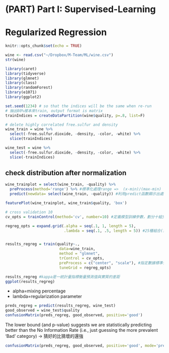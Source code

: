 # (PART) Part I: Supervised-Learning{-}


# Regularized Regression

```r
knitr::opts_chunk$set(echo = TRUE)
```

```r
wine <- read.csv("~/Dropbox/M-Team/ML/wine.csv")
str(wine)
```

```r
library(caret)
library(tidyverse)
library(glmnet)
library(class)
library(randomForest)
library(e1071)
library(ggplot2)

```

```r
set.seed(1234) # so that the indices will be the same when re-run
# 抽出80%樣本來train, output format is matrix
trainIndices = createDataPartition(wine$quality, p=.8, list=F) 

# delete highly correlated free.sulfur and density
wine_train = wine %>% 
  select(-free.sulfur.dioxide, -density, -color, -white) %>% 
  slice(trainIndices)

wine_test = wine %>% 
  select(-free.sulfur.dioxide, -density, -color, -white) %>% 
  slice(-trainIndices)
```

## check distribution after normalization
```r
wine_trainplot = select(wine_train, -quality) %>% 
  preProcess(method='range') %>% #標準化處理range =>  (x-min)/(max-min)
  predict(newdata= select(wine_train, -quality)) #利用predict函數顯示出處理好的矩陣

featurePlot(wine_trainplot, wine_train$quality, 'box')
```


```r
# cross validation 10
cv_opts = trainControl(method='cv', number=10) #定義模型訓練參數，劃分十組交叉驗證（使用repeatedcv可重複劃分）

regreg_opts = expand.grid(.alpha = seq(.1, 1, length = 5),
                          .lambda = seq(.1, .5, length = 5)) #25種組合(決定lamda重要度？)


results_regreg = train(quality~., 
                        data=wine_train,
                        method = "glmnet", 
                        trControl = cv_opts, 
                        preProcess = c("center", "scale"), #指定數據標準化，"center"和"scale"。其中center表示預測變量減去均值
                        tuneGrid = regreg_opts)

results_regreg #kappa是一統計量指標衡量預測值與實質的差距
ggplot(results_regreg)
```

- alpha=mixing percentage
- lambda=regularization parameter

```r
preds_regreg = predict(results_regreg, wine_test)
good_observed = wine_test$quality
confusionMatrix(preds_regreg, good_observed, positive='good') 
```

The lower bound (and p-value) suggests we are statistically predicting better than the No Information Rate (i.e., just guessing the more prevalent ‘Bad’ category) -> 猜好的比猜壞的還強

```r
confusionMatrix(preds_regreg, good_observed, positive='good', mode='prec_recall')
```
